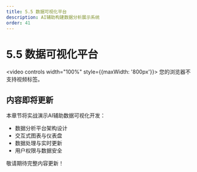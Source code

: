 ```yaml
---
title: 5.5 数据可视化平台
description: AI辅助构建数据分析展示系统
order: 41
---
```


# 5.5 数据可视化平台

<video controls width="100%" style={{maxWidth: '800px'}}>
  <source src="https://minio.xiaofeng.show/ai-code/5.5.mp4" type="video/mp4" />
  您的浏览器不支持视频标签。
</video>

## 内容即将更新

本章节将实战演示AI辅助数据可视化开发：

- 数据分析平台架构设计
- 交互式图表与仪表盘
- 数据处理与实时更新
- 用户权限与数据安全

敬请期待完整内容更新！ 